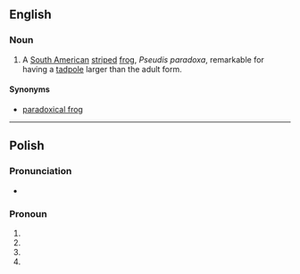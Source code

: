 ==English==
{{rfp|lang=en}}
===Noun===
{{en-noun}}

# {{context|zoology|lang=en}} A [[South America]]n [[stripe]]d [[frog]], ''Pseudis paradoxa'', remarkable for having a [[tadpole]] larger than the adult form.

====Synonyms====
* [[paradoxical frog]]

{{Webster 1913}}

----

==Polish==

===Pronunciation===
* {{IPA|[ˈjacɛ]|lang=pl}}

===Pronoun===
{{head|pl|pronoun form}}

# {{inflection of|lang=pl|jaki||n|nom|s}}
# {{inflection of|lang=pl|jaki||n|acc|s}}
# {{inflection of|lang=pl|jaki||nonvirile|nom|p}}
# {{inflection of|lang=pl|jaki||nonvirile|acc|p}}